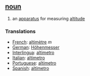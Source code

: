 == [[noun]] == 
# an [[apparatus]] for measuring [[altitude]]
=== Translations === 
*[[French]]: [[altimètre]] ''m''
*[[German]]: [[Höhenmesser]] 
*[[Interlingua]]: [[altimetro]] 
*[[Italian]]: [[altimetro]] 
*[[Portuguese]]: [[altímetro]] 
*[[Spanish]]: [[altímetro]]
